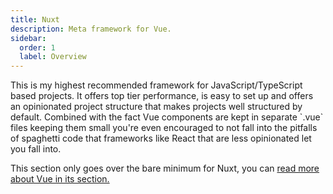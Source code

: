 ```yaml
---
title: Nuxt
description: Meta framework for Vue.
sidebar:
  order: 1
  label: Overview
---
```



<SimonSays>
This is my highest recommended framework for JavaScript/TypeScript based projects. It offers top tier performance, is easy to set up and offers an opinionated project structure that makes projects well structured by default. Combined with the fact Vue components are kept in separate `.vue` files keeping them small you're even encouraged to not fall into the pitfalls of spaghetti code that frameworks like React that are less opinionated let you fall into.

This section only goes over the bare minimum for Nuxt, you can [read more about Vue in its section.](/frontend/vue)
</SimonSays>


<OverviewCards />
